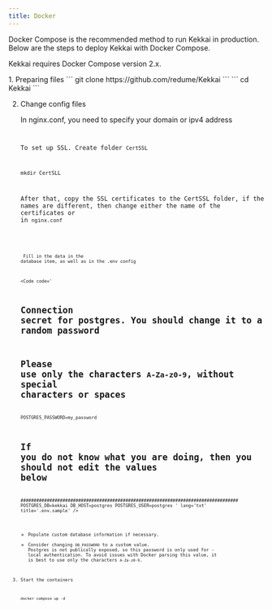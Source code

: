 ```yaml
---
title: Docker
---
```


Docker Compose is the recommended method to run Kekkai in production. 
Below are the steps to deploy Kekkai with Docker Compose.

Kekkai requires Docker Compose version 2.x.


<Steps>
1. Preparing files
    ```
    git clone https://github.com/redume/Kekkai
    ```
    ```
    cd Kekkai
    ```

2. Change config files

    In nginx.conf, you need to specify your domain or ipv4 address
    <Code code='
    ...
    listen 443 ssl;
    server_name localhost; # Your domain
    ...
    ' lang='txt' title='nginx.conf' />


    To set up SSL. Create folder `CertSSL`
    ```
    mkdir CertSLL
    ```

    After that, copy the SSL certificates to the CertSSL folder, 
    if the names are different, 
    then change either the name of the certificates or in `nginx.conf`

    <Code code='
    ssl_certificate /etc/nginx/ssl/fullchain.pem;
    ssl_certificate_key /etc/nginx/ssl/privkey.pem;
    ' lang='txt' title='nginx.conf' />

    <Code code=
    "
    database: 
    user: 'DATABASE_USERNAME'
    password: 'DATABASE_PASSWORD'
    host: 'DATABASE_HOST'
    name: 'DATABASE_NAME'
    port: 5432
    ...
    " lang='yaml' title='config.sample.yaml' />
    Fill in the data in the database item, as well as in the .env config


    <Code code='
    # Connection secret for postgres. You should change it to a random password
    # Please use only the characters `A-Za-z0-9`, without special characters or spaces

    POSTGRES_PASSWORD=my_password

    # If you do not know what you are doing, then you should not edit the values below
    ###################################################################################
    POSTGRES_DB=kekkai
    DB_HOST=postgres
    POSTGRES_USER=postgres
    ' lang='txt' title='.env.sample' />

    - Populate custom database information if necessary.
    - Consider changing `DB_PASSWORD` to a custom value. 
    Postgres is not publically exposed, 
    so this password is only used for - local authentication. 
    To avoid issues with Docker parsing this value, 
    it is best to use only the characters `A-Za-z0-9`.

3. Start the containers
    ```shell
    docker compose up -d
    ```

</Steps>